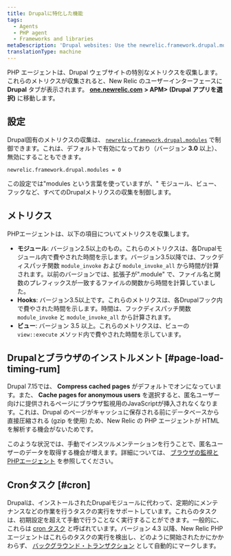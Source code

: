 ```yaml
---
title: Drupalに特化した機能
tags:
  - Agents
  - PHP agent
  - Frameworks and libraries
metaDescription: 'Drupal websites: Use the newrelic.framework.drupal.modules INI setting to capture special metrics for modules, hooks, views, and browser instrumentation.'
translationType: machine
---
```


PHP エージェントは、Drupal ウェブサイトの特別なメトリクスを収集します。これらのメトリクスが収集されると、New Relic のユーザーインターフェースに **Drupal** タブが表示されます。 [**one.newrelic.com**](http://one.newrelic.com/) **> APM> (Drupal アプリを選択)** に移動します。

## 設定

Drupal固有のメトリクスの収集は、 [`newrelic.framework.drupal.modules`](/docs/php/php-agent-phpini-settings#inivar-framework-drupal-modules) で制御できます。これは、デフォルトで有効になっており（バージョン **3.0** 以上）、無効にすることもできます。

```
newrelic.framework.drupal.modules = 0
```

この設定では"modules という言葉を使っていますが、" モジュール、ビュー、フックなど、すべてのDrupalメトリクスの収集を制御します。

## メトリクス

PHPエージェントは、以下の項目についてメトリクスを収集します。

* **モジュール**: バージョン2.5以上のもの。これらのメトリクスは、各Drupalモジュール内で費やされた時間を示します。バージョン3.5以降では、フックディスパッチ関数 `module_invoke` および `module_invoke_all` から時間が計算されます。以前のバージョンでは、拡張子が".module" で、ファイル名と関数のプレフィックスが一致するファイルの関数から時間を計算していました。
* **Hooks**: バージョン3.5以上です。これらのメトリクスは、各Drupalフック内で費やされた時間を示します。時間は、フックディスパッチ関数 `module_invoke` と `module_invoke_all` から計算されます。
* **ビュー**: バージョン 3.5 以上。これらのメトリクスは、ビューの `view::execute` メソッド内で費やされた時間を示しています。

## Drupalとブラウザのインストルメント [#page-load-timing-rum]

Drupal 7.15では、 **Compress cached pages** がデフォルトでオンになっています。また、 **Cache pages for anonymous users** を選択すると、匿名ユーザー向けに提供されるページにブラウザ監視用のJavaScriptが挿入されなくなります。これは、Drupal のページがキャッシュに保存される前にデータベースから直接圧縮される (gzip を使用) ため、New Relic の PHP エージェントが HTML を解析する機会がないためです。

このような状況では、手動でインスツルメンテーションを行うことで、匿名ユーザーのデータを取得する機会が増えます。詳細については、 [ブラウザの監視とPHPエージェント](/docs/php/page-load-timing-in-php) を参照してください。

## Cronタスク [#cron]

Drupalは、インストールされたDrupalモジュールに代わって、定期的にメンテナンスなどの作業を行うタスクの実行をサポートしています。これらのタスクは、初期設定を超えて手動で行うことなく実行することができます。一般的に、これらは [cron タスク](https://drupal.org/cron "新しいウィンドウで開くリンク") と呼ばれています。バージョン 4.3 以降、New Relic PHP エージェントはこれらのタスクの実行を検出し、どのように開始されたかにかかわらず、 [バックグラウンド・トランザクション](/docs/features/monitoring-background-processes#ui) として自動的にマークします。